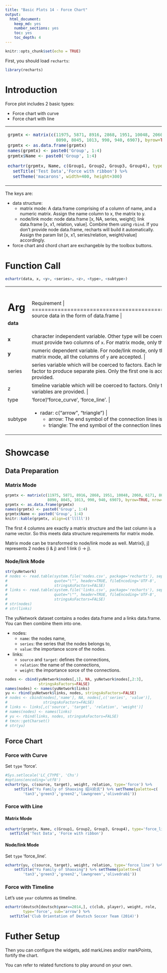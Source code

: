 ---
title: "Basic Plots 14 - Force Chart"
output: 
  html_document: 
    keep_md: yes
    number_sections: yes
    toc: yes
    toc_depth: 4
---

```{r setup, include=FALSE}
knitr::opts_chunk$set(echo = TRUE)
```

First, you should load `recharts`:
```{r}
library(recharts)
```

# Introduction

Force plot includes 2 basic types:

- Force chart with curve
- Force chart with line

<table id='intro'>
<tr><td>
```{r,echo=FALSE}
grpmtx <- matrix(c(11975, 5871, 8916, 2868, 1951, 10048, 2060, 6171, 8010, 16145,
                   8090, 8045, 1013, 990, 940, 6907), byrow=TRUE, nrow=4)
grpmtx <- as.data.frame(grpmtx)
names(grpmtx) <- paste0('Group', 1:4)
grpmtx$Name <- paste0('Group', 1:4)

echartr(grpmtx, Name, c(Group1, Group2, Group3, Group4), type='force') %>% 
  setTitle('Test Data','Force with ribbon') %>%
  setTheme('macarons', width=400, height=300)
```
</td>
<td>
```{r,echo=FALSE}
echartr(grpmtx, Name, c(Group1, Group2, Group3, Group4), type='force_line') %>% 
  setTitle('Test Data','Force with ribbon') %>%
  setTheme('macarons', width=400, height=300)
```
</td></tr>
</table>

The keys are:

- data structure:
  - matrix mode: A data.frame comprising of a column of name, and a numeric matrix. Assign the name column to x, the matrix to y.
  - node/link mode: node data.frame [x, NA, series, weight]; link data.frame [x, x1, relation, value]. Combine them using `rbind`. If you don't provide node data.frame, recharts will build it automatically. Assign the param list [x, x1, series/relation, weight/value] accordingly.
- force chart and chord chart are exchangeble by the toolbox buttons.

# Function Call

```r
echartr(data, x, <y>, <series>, <z>, <type>, <subtype>)
```

+--------+--------------------------------------------------------------------+
| Arg    |  Requirement                                                       |
+========+====================================================================+
|**data**| source data in the form of data.frame |
+--------+--------------------------------------------------------------------+
| **x**  | character independent variable. Other type will be coerced to factors. For node/link mode, you must provide two columns of `x`. For matrix mode, only the first column of `x` is accepted. |
+--------+--------------------------------------------------------------------+
| **y**  | numeric dependent variable. For node/link mode, only the first column of `y` is accepted. For matrix mode, all the columns of `y` are accepted. |
+--------+--------------------------------------------------------------------+
| series | series variable which will be coerced to factors. Each level of `series` is treated as a subsetting factor to produce separate pies. Only the first one is accepted if multiple variables are provided. |
+--------+--------------------------------------------------------------------+
|  z     | timeline variable which will be coerced to factors. Only the first one is accepted if multiple variables are provided. |
+--------+--------------------------------------------------------------------+
| type   | 'force'/'force_curve', 'force_line'. |
+--------+--------------------------------------------------------------------+
| subtype| - radar: c("arrow", "triangle") | 
|        |     + arrow: The end symbol of the connection lines is arrow. |
|        |     + triangle: The end symbol of the connection lines is triangle |
+--------+--------------------------------------------------------------------+

# Showcase

## Data Preparation


### Matrix Mode

```{r}
grpmtx <- matrix(c(11975, 5871, 8916, 2868, 1951, 10048, 2060, 6171, 8010, 16145,
                   8090, 8045, 1013, 990, 940, 6907), byrow=TRUE, nrow=4)
grpmtx <- as.data.frame(grpmtx)
names(grpmtx) <- paste0('Group', 1:4)
grpmtx$Name <- paste0('Group', 1:4)
knitr::kable(grpmtx, align=c('lllll'))
```

The first 4 columns are exactly a matrix structure and the last column is a name vector. So this meets data structure requirements for matrix mode.

Matrix mode can be transformed to node/link mode as well. Matrix[i, j] represents 2 nodes (i & j) and 1 link (i -> j).

### Node/link Mode

```{r}
str(yuNetwork)
# nodes <- read.table(system.file('nodes.csv', package='recharts'), sep=',', 
#                     quote="\"", header=TRUE, fileEncoding='UTF-8', 
#                     stringsAsFactors=FALSE)
# links <- read.table(system.file('links.csv', package='recharts'), sep=',', 
#                     quote="\"", header=TRUE, fileEncoding='UTF-8',
#                     stringsAsFactors=FALSE)
# str(nodes)
# str(links)
```

The yuNetwork dataset contains a nodes data.frame and a links data.frame. You can then combine them into one.

- nodes: 
    - `name`: the nodes name, 
    - `series`: the series that the nodes belongs to, 
    - `value`: the importance score of the nodes.
- links: 
    - `source` and `target`: defines the connections, 
    - `relation`: the name of the connections, 
    - `weight`: the importance sorce of the connections.

```{r}
nodes <- cbind(yuNetwork$nodes[,1], NA, yuNetwork$nodes[,2:3],
               stringsAsFactors=FALSE)
names(nodes) <- names(yuNetwork$links)
yu <- rbind(yuNetwork$links, nodes, stringsAsFactors=FALSE)
# nodes <- cbind(nodes[,'name'], NA, nodes[,c('series', 'value')], 
#                stringsAsFactors=FALSE)
# links <- links[,c('source', 'target', 'relation', 'weight')]
# names(nodes) <- names(links)
# yu <- rbind(links, nodes, stringsAsFactors=FALSE)
# tmcn::getCharset()
# str(yu)
```


## Force Chart

### Force with Curve

Set `type` 'force'.

```{r}
#Sys.setlocale('LC_CTYPE', 'Chs')
#options(encoding='utf8')
echartr(yu, c(source, target), weight, relation, type='force') %>% 
    setTitle("Yu Family of Shaoxing 绍兴俞氏") %>% setTheme(palette=c(
        'tan3','green3','green2','lawngreen','olivedrab1'))
```

### Force with Line

#### Matrix Mode

```{r}
echartr(grpmtx, Name, c(Group1, Group2, Group3, Group4), type='force_line') %>% 
  setTitle('Test Data', 'Force with ribbon')
```

#### Node/link Mode

Set `type` 'force_line'.

```{r}
echartr(yu, c(source, target), weight, relation, type='force_line') %>% 
    setTitle("Yu Family of Shaoxing") %>% setTheme(palette=c(
        'tan3','green3','green2','lawngreen','olivedrab1'))
```


### Force with Timeline

Let's use `year` columns as timeline.

```{r}
echartr(deutsch[deutsch$year==2014,], c(club, player), weight, role, 
        type='force', sub='arrow') %>% 
  setTitle('Club Orientation of Deutsch Soccer Team (2014)')
```

# Futher Setup

Then you can configure the widgets, add markLines and/or markPoints, fortify the chart.

You can refer to related functions to play around on your own.

